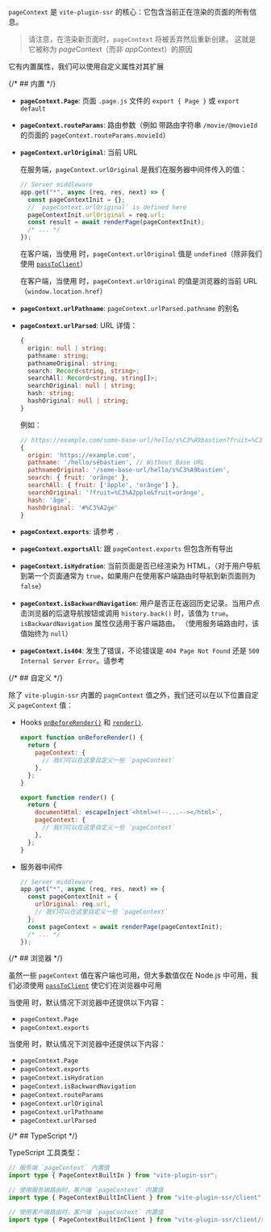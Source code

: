 
`pageContext` 是 `vite-plugin-ssr` 的核心：它包含当前正在渲染的页面的所有信息。

> 请注意，在渲染新页面时，`pageContext` 将被丢弃然后重新创建。
> 这就是它被称为 *page*Context（而非 *app*Context）的原因

它有内置属性，我们可以使用自定义属性对其扩展

{/* ## 内置 */}

- **`pageContext.Page`**: 页面 `.page.js` 文件的 `export { Page }` 或 `export default`
- **`pageContext.routeParams`**: 路由参数（例如 带路由字符串 `/movie/@movieId` 的页面的 `pageContext.routeParams.movieId`）
- **`pageContext.urlOriginal`**: 当前 URL

  在服务端，`pageContext.urlOriginal` 是我们在服务器中间件传入的值：

  ```js
  // Server middleware
  app.get("*", async (req, res, next) => {
    const pageContextInit = {};
    // `pageContext.urlOriginal` is defined here
    pageContextInit.urlOriginal = req.url;
    const result = await renderPage(pageContextInit);
    /* ... */
  });
  ```

  在客户端，当使用 <Link text="服务端路由" href="/server-routing-vs-client-routing" /> 时，`pageContext.urlOriginal` 值是 `undefined`（除非我们使用 [`passToClient`](/passToClient)）

  在客户端，当使用 <Link text="客户端路由" href="/server-routing-vs-client-routing" /> 时，`pageContext.urlOriginal` 的值是浏览器的当前 URL（`window.location.href`）

- **`pageContext.urlPathname`**: `pageContext.urlParsed.pathname` 的别名
- **`pageContext.urlParsed`**: URL 详情：

  ```ts
  {
    origin: null | string;
    pathname: string;
    pathnameOriginal: string;
    search: Record<string, string>;
    searchAll: Record<string, string[]>;
    searchOriginal: null | string;
    hash: string;
    hashOriginal: null | string;
  }
  ```

  例如：

  ```js
  // https://example.com/some-base-url/hello/s%C3%A9bastien?fruit=%C3%A2pple&fruit=orânge#%C3%A2ge
  {
    origin: 'https://example.com',
    pathname: '/hello/sébastien', // Without Base URL
    pathnameOriginal: '/some-base-url/hello/s%C3%A9bastien',
    search: { fruit: 'orânge' },
    searchAll: { fruit: ['âpple', 'orânge'] },
    searchOriginal: '?fruit=%C3%A2pple&fruit=orânge',
    hash: 'âge',
    hashOriginal: '#%C3%A2ge'
  }
  ```

- **`pageContext.exports`**: 请参考 <Link href="/exports" />.
- **`pageContext.exportsAll`**: 跟 `pageContext.exports` 但包含所有导出
- **`pageContext.isHydration`**: 当前页面是否已经渲染为 HTML，（对于用户导航到第一个页面通常为 `true`，如果用户在使用客户端路由时导航到新页面则为 `false`）
- **`pageContext.isBackwardNavigation`**: 用户是否正在返回历史记录。当用户点击浏览器的后退导航按钮或调用 `history.back()` 时，该值为 `true`。`isBackwardNavigation` 属性仅适用于客户端路由。 （使用服务端路由时，该值始终为 `null`）
- **`pageContext.is404`**: 发生了错误，不论错误是 `404 Page Not Found` 还是 `500 Internal Server Error`。请参考 <Link href="/error-page" />

{/* ## 自定义 */}

除了 `vite-plugin-ssr` 内置的 `pageContext` 值之外，我们还可以在以下位置自定义 `pageContext` 值：

- Hooks [`onBeforeRender()`](/onBeforeRender) 和 [`render()`](/render).
  ```js
  export function onBeforeRender() {
    return {
      pageContext: {
        // 我们可以在这里自定义一些 `pageContext`
      },
    };
  }
  ```
  ```js
  export function render() {
    return {
      documentHtml: escapeInject`<html><!--...--></html>`,
      pageContext: {
        // 我们可以在这里自定义一些 `pageContext`
      },
    };
  }
  ```
- 服务器中间件
  ```js
  // Server middleware
  app.get("*", async (req, res, next) => {
    const pageContextInit = {
      urlOriginal: req.url,
      // 我们可以在这里自定义一些 `pageContext`
    };
    const pageContext = await renderPage(pageContextInit);
    /* ... */
  });
  ```

{/* ## 浏览器 */}

虽然一些 `pageContext` 值在客户端也可用，但大多数值仅在 Node.js 中可用，我们必须使用 [`passToClient`](/passToClient) 使它们在浏览器中可用

当使用 <Link text="服务端路由" href="/server-routing-vs-client-routing" /> 时，默认情况下浏览器中还提供以下内容：

- `pageContext.Page`
- `pageContext.exports`

当使用 <Link text="客户端路由" href="/server-routing-vs-client-routing" /> 时，默认情况下浏览器中还提供以下内容：

- `pageContext.Page`
- `pageContext.exports`
- `pageContext.isHydration`
- `pageContext.isBackwardNavigation`
- `pageContext.routeParams`
- `pageContext.urlOriginal`
- `pageContext.urlPathname`
- `pageContext.urlParsed`

{/* ## TypeScript */}

TypeScript 工具类型：

```ts
// 服务端 `pageContext` 内置值
import type { PageContextBuiltIn } from "vite-plugin-ssr";

// 使用服务端路由时，客户端 `pageContext` 内置值
import type { PageContextBuiltInClient } from "vite-plugin-ssr/client";

// 使用客户端路由时，客户端 `pageContext` 内置值
import type { PageContextBuiltInClient } from "vite-plugin-ssr/client/router";
```
